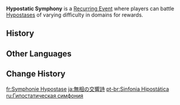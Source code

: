 {{Terminology Infobox
|type  = Recurring Events
}}
'''Hypostatic Symphony''' is a [[Recurring Event]] where players can battle [[Hypostases]] of varying difficulty in domains for rewards.

==History==
{{Event History Table}}

==Other Languages==
{{Other Languages
|en      = Hypostatic Symphony
|zhs     = 无相交响诗
|zhs_rm  = Wūxiāng Jiāoxiǎng Shī
|zht     = 無相交響詩
|zht_rm  = Wūxiāng Jiāoxiǎng Shī
|zh_tl   = Hypostatic Symphonic Poem
|ja      = 無相の交響詩
|ja_rm   = Musou no Koukyoushi
|ja_tl   = Hypostatic Symphonic Poem
|ko      = 무상의 교향시
|ko_rm   = Musang-ui Gyohyangsi
|ko_tl   = Signless Symphonic Poem
|es      = Sinfonía Hipostásica
|es_tl   = Hypostatic Symphony
|fr      = Symphonie Hypostase
|fr_tl   = Hypostatic Symphony
|ru      = Гипостатическая симфония
|ru_tl   = Hypostatic Symphony
|th      = บทแห่งซิมโฟนี
|th_rm   = Bot haeng Simfoni
|th_tl   = Song of Symphony
|vi      = Bài Thơ Giao Hưởng
|vi_tl   = 
|de      = Sinfonie der Hypostasen
|de_tl   = Symphony of the Hypostases
|id      = Simfoni Hypostasis
|id_tl   = Hypostatic Symphony
|pt      = Sinfonia Hipostática
|pt_tl   = Hypostatic Symphony
|tr      = Hipostaz Senfonisi
|tr_tl   = 
|it      = Sinfonia ipostatica
|it_tl   = 
}}

==Change History==
{{Change History|1.2}}

<noinclude>

[[fr:Symphonie Hypostase]]
[[ja:無相の交響詩]]
[[pt-br:Sinfonia Hipostática]]
[[ru:Гипостатическая симфония]]
</noinclude>